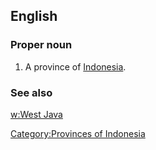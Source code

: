 ==English==

===Proper noun===
{{en-proper noun}}

# A province of [[Indonesia]].

===See also===
[[w:West Java]]

[[Category:Provinces of Indonesia]]